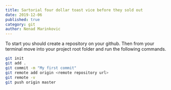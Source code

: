 ```yaml
---
title: Sartorial four dollar toast vice before they sold out
date: 2019-12-06
published: true
category: git
author: Nenad Marinkovic
---
```


<Text>To start you should create a repository on your github. Then from your terminal move into your project root folder and run the following commands.</Text>

```bash
git init
git add .
git commit -m "My first commit"
git remote add origin <remote repository url>
git remote -v
git push origin master
```
